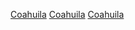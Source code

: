 {{Commons cat|Coahuila}}
{{Cat main}}
[[Category:墨西哥州份|Coahuila]]
[[Category:墨西哥高原的州|Coahuila]]
[[Category:東馬德雷山脈|Coahuila]]
